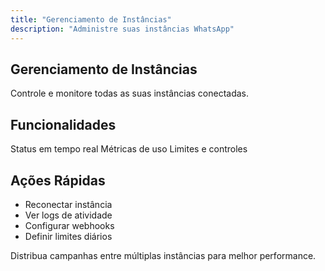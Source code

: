 ```yaml
---
title: "Gerenciamento de Instâncias"
description: "Administre suas instâncias WhatsApp"
---
```


## Gerenciamento de Instâncias

Controle e monitore todas as suas instâncias conectadas.

## Funcionalidades

<CardGroup cols={3}>
  <Card title="Monitoramento" icon="activity">
    Status em tempo real
  </Card>
  <Card title="Estatísticas" icon="chart-bar">
    Métricas de uso
  </Card>
  <Card title="Configurações" icon="cog">
    Limites e controles
  </Card>
</CardGroup>

## Ações Rápidas

- Reconectar instância
- Ver logs de atividade
- Configurar webhooks
- Definir limites diários

<Tip>
  Distribua campanhas entre múltiplas instâncias para melhor performance.
</Tip>
